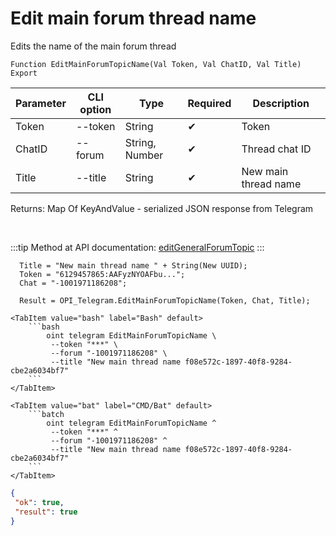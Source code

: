 ﻿---
sidebar_position: 9
description: Edit main forum thread name and other functions to work with Telegram in the Open Integration Package, a free open-source integration library for 1C:Enterprise 8, OneScript and CLI
keywords: [1C, 1С, 1С:Enterprise, 1С:Enterprise 8.3, API, Integration, Services, Exchange, OneScript, CLI, Telegram]
---


# Edit main forum thread name
 Edits the name of the main forum thread



`Function EditMainForumTopicName(Val Token, Val ChatID, Val Title) Export`

  | Parameter | CLI option | Type | Required | Description |
  |-|-|-|-|-|
  | Token | --token | String | &#x2714; | Token |
  | ChatID | --forum | String, Number | &#x2714; | Thread chat ID |
  | Title | --title | String | &#x2714; | New main thread name |

  
  Returns:  Map Of KeyAndValue - serialized JSON response from Telegram

<br/>

:::tip
Method at API documentation: [editGeneralForumTopic](https://core.telegram.org/bots/api#editgeneralforumtopic)
:::
<br/>



```bsl title="1C:Enterprise/OneScript code example"
  Title = "New main thread name " + String(New UUID);
  Token = "6129457865:AAFyzNYOAFbu...";
  Chat = "-1001971186208";
  
  Result = OPI_Telegram.EditMainForumTopicName(Token, Chat, Title);
```
 

 <Tabs>
  
    <TabItem value="bash" label="Bash" default>
        ```bash
            oint telegram EditMainForumTopicName \
             --token "***" \
             --forum "-1001971186208" \
             --title "New main thread name f08e572c-1897-40f8-9284-cbe2a6034bf7"
        ```
    </TabItem>
  
    <TabItem value="bat" label="CMD/Bat" default>
        ```batch
            oint telegram EditMainForumTopicName ^
             --token "***" ^
             --forum "-1001971186208" ^
             --title "New main thread name f08e572c-1897-40f8-9284-cbe2a6034bf7"
        ```
    </TabItem>
</Tabs>


```json title="Result"
{
 "ok": true,
 "result": true
}
```
